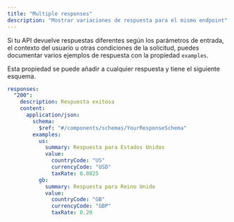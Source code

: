 ```yaml
---
title: "Multiple responses"
description: "Mostrar variaciones de respuesta para el mismo endpoint"
---
```


Si tu API devuelve respuestas diferentes según los parámetros de entrada, el contexto del usuario u otras condiciones de la solicitud, puedes documentar varios ejemplos de respuesta con la propiedad `examples`.

Esta propiedad se puede añadir a cualquier respuesta y tiene el siguiente esquema.

```yaml
responses:
  "200":
    description: Respuesta exitosa
    content:
      application/json:
        schema:
          $ref: "#/components/schemas/YourResponseSchema"
        examples:
          us:
            summary: Respuesta para Estados Unidos
            value:
              countryCode: "US"
              currencyCode: "USD"
              taxRate: 0.0825
          gb:
            summary: Respuesta para Reino Unido
            value:
              countryCode: "GB"
              currencyCode: "GBP"
              taxRate: 0.20
```
